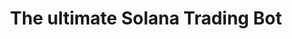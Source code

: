 ---
title: "The ultimate Solana Trading Bot"
details: "Powered by AI Agent designed for speed, efficiency, and maximum rewards."
---